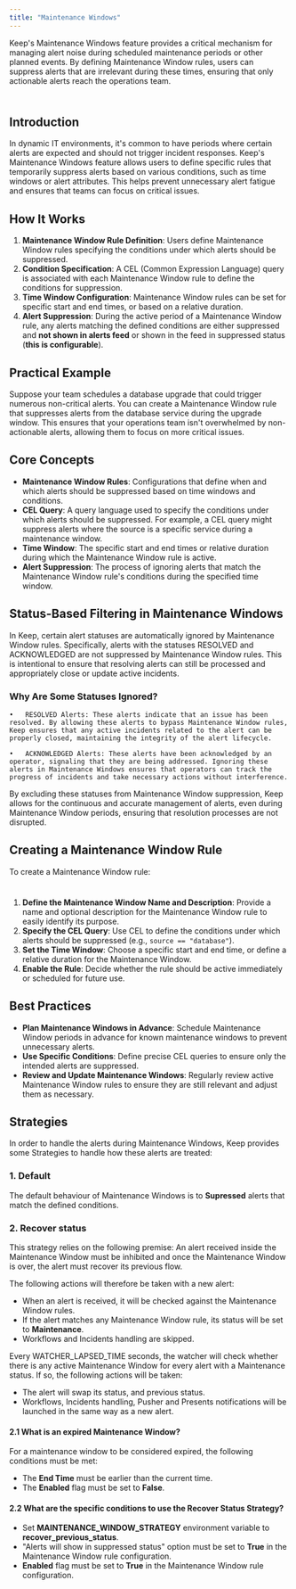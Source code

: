 ```yaml
---
title: "Maintenance Windows"
---
```


Keep's Maintenance Windows feature provides a critical mechanism for managing alert noise during scheduled maintenance periods or other planned events. By defining Maintenance Window rules, users can suppress alerts that are irrelevant during these times, ensuring that only actionable alerts reach the operations team.


<Frame width="100" height="200">
  <img height="10" src="/images/maintenance.png" />
</Frame>


## Introduction

In dynamic IT environments, it's common to have periods where certain alerts are expected and should not trigger incident responses. Keep's Maintenance Windows feature allows users to define specific rules that temporarily suppress alerts based on various conditions, such as time windows or alert attributes. This helps prevent unnecessary alert fatigue and ensures that teams can focus on critical issues.

## How It Works

1. **Maintenance Window Rule Definition**: Users define Maintenance Window rules specifying the conditions under which alerts should be suppressed.
2. **Condition Specification**: A CEL (Common Expression Language) query is associated with each Maintenance Window rule to define the conditions for suppression.
3. **Time Window Configuration**: Maintenance Window rules can be set for specific start and end times, or based on a relative duration.
4. **Alert Suppression**: During the active period of a Maintenance Window rule, any alerts matching the defined conditions are either suppressed and **not shown in alerts feed** or shown in the feed in suppressed status (**this is configurable**).

## Practical Example

Suppose your team schedules a database upgrade that could trigger numerous non-critical alerts. You can create a Maintenance Window rule that suppresses alerts from the database service during the upgrade window. This ensures that your operations team isn't overwhelmed by non-actionable alerts, allowing them to focus on more critical issues.

## Core Concepts

- **Maintenance Window Rules**: Configurations that define when and which alerts should be suppressed based on time windows and conditions.
- **CEL Query**: A query language used to specify the conditions under which alerts should be suppressed. For example, a CEL query might suppress alerts where the source is a specific service during a maintenance window.
- **Time Window**: The specific start and end times or relative duration during which the Maintenance Window rule is active.
- **Alert Suppression**: The process of ignoring alerts that match the Maintenance Window rule's conditions during the specified time window.

## Status-Based Filtering in Maintenance Windows

In Keep, certain alert statuses are automatically ignored by Maintenance Window rules. Specifically, alerts with the statuses RESOLVED and ACKNOWLEDGED are not suppressed by Maintenance Window rules. This is intentional to ensure that resolving alerts can still be processed and appropriately close or update active incidents.

### Why Are Some Statuses Ignored?

    •	RESOLVED Alerts: These alerts indicate that an issue has been resolved. By allowing these alerts to bypass Maintenance Window rules, Keep ensures that any active incidents related to the alert can be properly closed, maintaining the integrity of the alert lifecycle.
    
    •	ACKNOWLEDGED Alerts: These alerts have been acknowledged by an operator, signaling that they are being addressed. Ignoring these alerts in Maintenance Windows ensures that operators can track the progress of incidents and take necessary actions without interference.

By excluding these statuses from Maintenance Window suppression, Keep allows for the continuous and accurate management of alerts, even during Maintenance Window periods, ensuring that resolution processes are not disrupted.

## Creating a Maintenance Window Rule

To create a Maintenance Window rule:

<Frame width="100" height="200">
  <img height="10" src="/images/maintenance-window-creation.png" />
</Frame>

1. **Define the Maintenance Window Name and Description**: Provide a name and optional description for the Maintenance Window rule to easily identify its purpose.
2. **Specify the CEL Query**: Use CEL to define the conditions under which alerts should be suppressed (e.g., `source == "database"`).
3. **Set the Time Window**: Choose a specific start and end time, or define a relative duration for the Maintenance Window.
4. **Enable the Rule**: Decide whether the rule should be active immediately or scheduled for future use.

## Best Practices

- **Plan Maintenance Windows in Advance**: Schedule Maintenance Window periods in advance for known maintenance windows to prevent unnecessary alerts.
- **Use Specific Conditions**: Define precise CEL queries to ensure only the intended alerts are suppressed.
- **Review and Update Maintenance Windows**: Regularly review active Maintenance Window rules to ensure they are still relevant and adjust them as necessary.


## Strategies

In order to handle the alerts during Maintenance Windows, Keep provides some Strategies to handle how these alerts are treated:

### 1. Default

The default behaviour of Maintenance Windows is to **Supressed** alerts that match the defined conditions.

### 2. Recover status

This strategy relies on the following premise:
<Tip>
   An alert received inside the Maintenance Window must be inhibited and once the Maintenance Window is over, the alert must recover its previous flow.
</Tip>

The following actions will therefore be taken with a new alert:
- When an alert is received, it will be checked against the Maintenance Window rules.
- If the alert matches any Maintenance Window rule, its status will be set to **Maintenance**.
- Workflows and Incidents handling are skipped.

Every WATCHER_LAPSED_TIME seconds, the watcher will check whether there is any active Maintenance Window for every alert with a Maintenance status.
If so, the following actions will be taken:
- The alert will swap its status, and previous status.
- Workflows, Incidents handling, Pusher and Presents notifications will be launched in the same way as a new alert.

#### 2.1 What is an expired Maintenance Window?

For a maintenance window to be considered expired, the following conditions must be met:
- The **End Time** must be earlier than the current time.
- The **Enabled** flag must be set to **False**.

#### 2.2 What are the specific conditions to use the Recover Status Strategy?
- Set **MAINTENANCE_WINDOW_STRATEGY** environment variable to **recover_previous_status**.
- "Alerts will show in suppressed status" option must be set to **True** in the Maintenance Window rule configuration.
- **Enabled** flag must be set to **True** in the Maintenance Window rule configuration.
